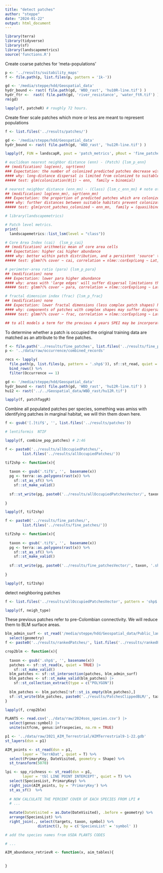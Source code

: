 ```yaml
---
title: "detect patches"
author: "steppe"
date: "2024-01-22"
output: html_document
---
```


```r
library(terra)
library(tidyverse)
library(sf)
library(landscapemetrics)
source('functions.R')
```

Create coarse patches for 'meta-populations'

```r

p <- '../results/suitability_maps'
f <- file.path(p, list.files(p, pattern = '1k-'))

gd <- '/media/steppe/hdd/Geospatial_data'
hydr_bound <- rast( file.path(gd, 'WBD_rast', 'hu10R-line.tif') )
hydr_ftr <-  rast( file.path(gd, 'river_resistance', 'water_ftR.tif') )
rm(gd)

lapply(f, patcheR) # roughly 72 hours. 
```


Create finer scale patches which more or less are meant to represent populations

```r

f <- list.files('../results/patches/')

gd <- '/media/steppe/hdd/Geospatial_data'
hydr_bound <- rast( file.path(gd, 'WBD_rast', 'hu12R-line.tif') )

lapply(f, FUN = landscapR, pout = 'patch_metrics', pRout = 'fine_patches')

```


```r

# euclidean nearest neighbor distance (enn) - (Patch) {lsm_p_enn}
## (modification) log(enn), sqrt(enn)
### Expectation: the number of colonized predicted patches decrease with increasing distance.
#### why: long-distance dispersal is limited from colonized to suitable patches. 
##### test: glm(colonization(0|1) ~ enn,  family = binomial)

# nearest neighbor distance (enn_mn) - (Class) {lsm_c_enn_mn} # note other method of aggregation can be used too!
## (modification) log(enn_mn), sqrt(enn_mn)
### Expectation: the proportion of predicted patches which are colonized decreases with increaing mean distance between patches
#### why: further distances between suitable habitats prevent colonization and recolonization of habitat.
##### test: glm(prcnt_patches_colonized ~ enn_mn,  family = (quasi)binomial)


```


```r
# library(landscapemetrics)

# Patch level metrics. 
print(
  landscapemetrics::list_lsm(level = "class"))

# Core Area Index (cai)  {lsm_p_cai}
## (modification) arithmetic mean of core area cells
### Expectation: higher cai higher abundance
#### why: better within patch distribution, and a persistent 'source' to 'sink' peripheral cells. 
##### test: glmm?(% cover ~ cai, correlation = nlme::corExp(Long ~ Lat, nugget=T), family = quasibinomial)

# perimeter-area ratio (para) {lsm_p_para}
## (modification) none
### Expectation: lower para higher abundance
#### why: areas with 'large edges' will suffer dispersal limitations throughout them, as many seeds will go to unsuitable habitat.
##### test: glmm?(% cover ~ para, correlation = nlme::corExp(Long ~ Lat, nugget=T), family = quasibinomial)

# fractal dimension index (frac) {lsm_p_frac}
## (modification) none
### Expectation: lower fractal dimensions (less complex patch shapes) have higher abundances. 
#### why: components of patches with complex shapes may suffer dispersal limitation. 
##### test: glmm?(% cover ~ frac, correlation = nlme::corExp(Long ~ Lat, nugget=T), family = quasibinomial)

## to all models a term for the previous 4 years SPEI may be incorporated. 

```

To determine whether a patch is occupied the original training data are matched as an attribute to the fine patches. 

```r

f <- file.path('../results/fine_patches', list.files('../results/fine_patches'))
p <- '../data/raw/occurrence/combined_records'

recs <- lapply(
  file.path(p, list.files(p, pattern = '.shp$')), sf::st_read, quiet = TRUE) %>% 
  bind_rows() %>% 
  filter(Occurrence == 1)

gd <- '/media/steppe/hdd/Geospatial_data'
hydr_bound <- rast( file.path(gd, 'WBD_rast', 'hu12R-line.tif') )
hu12 <- rast('../../Geospatial_data/WBD_rast/hu12R.tif')

lapply(f, patchTaggR)
```

Combine all populated patches per species, something was amiss with identifying patches in marginal habitat, we will thin them down here. 

```r

f <- gsub('[.]tif$', '', list.files('../results/patches'))

# lentiformis  NTIF

lapply(f, combine_pop_patches) # 2:46
```

```r

f <- paste0('../results/allOccupiedPatches/', 
        list.files('../results/allOccupiedPatches/'))

tif2shp <- function(x){
  
  taxon <- gsub('.tif$', '',  basename(x))
  pg <- terra::as.polygons(rast(x)) %>% 
    sf::st_as_sf() %>% 
    sf::st_make_valid()
  
  sf::st_write(pg, paste0('../results/allOccupiedPatchesVector/', taxon, '.shp'), quiet = TRUE)
  
}

lapply(f, tif2shp)

f <- paste0('../results/fine_patches/', 
        list.files('../results/fine_patches/'))

tif2shp <- function(x){
  
  taxon <- gsub('.tif$', '',  basename(x))
  pg <- terra::as.polygons(rast(x)) %>% 
    sf::st_as_sf() %>% 
    sf::st_make_valid()
  
  sf::st_write(pg, paste0('../results/fine_patchesVector/', taxon, '.shp'), quiet = TRUE)
  
}

lapply(f, tif2shp)

```


detect neighboring patches

```r

f <- list.files('../results/allOccupiedPatchesVector', pattern = 'shp$')

lapply(f, neigh_type)

```


These previous patches refer to pre-Colombian connectivity. We will reduce them to BLM surface areas. 

```r
blm_admin_surf <- st_read('/media/steppe/hdd/Geospatial_data/Public_land_ownership/BLM_West_simplified/BLM_West_simplified.shp') %>% 
  select(geometry)
f <- paste0('../results/rankedPatches/', list.files('../results/rankedPatches/', pattern = '.shp$'))

crop2blm <- function(x){
  
  taxon <- gsub('.shp$', '', basename(x))
  patches <- sf::st_read(x, quiet = TRUE) |> 
    sf::st_make_valid()
  blm_patches <- sf::st_intersection(patches, blm_admin_surf)
  blm_patches <- sf::st_make_valid(blm_patches) |>
    sf::st_collection_extract(type = c("POLYGON"))
  
  blm_patches <- blm_patches[!sf::st_is_empty(blm_patches),]
  sf::st_write(blm_patches, paste0('../results/PatchesClippedBLM/', taxon, '.shp'), quiet = TRUE)
}

lapply(f, crop2blm)
```


```r
PLANTS <- read.csv('../data/raw/2024sos_species.csv') |>
  select(genus:symbol) |>
  unite(sctfcnm, genus:infraspecies, na.rm = TRUE)

p1 <- '../data/raw/2021_AIM_Terrestrial/AIMTerrestrial9-1-22.gdb'
st_layers(dsn = p1)

AIM_points <- st_read(dsn = p1, 
        layer = 'TerrADat', quiet = T) %>%
  select(PrimaryKey, DateVisited, geometry = Shape) %>% 
  st_transform(5070) 

lpi <- spp_richness <- st_read(dsn = p1, 
        layer = 'tbl LINE POINT INTERCEPT', quiet = T) %>% 
  select(SpeciesList, PrimaryKey) %>% 
  right_join(AIM_points, by = 'PrimaryKey') %>% 
  st_as_sf()  %>% 
  
  # NOW CALCULATE THE PERCENT COVER OF EACH SPECIES FROM LPI #
  # ...
   
  mutate(DateVisited = as.Date(DateVisited), .before = geometry) %>% 
  arrange(SpeciesList) %>% 
  right_join(., select(targets, taxon, symbol) %>% 
               distinct(), by = c('SpeciesList' = 'symbol' ))

# add the species names from USDA PLANTS CODES

# ...

AIM_abundance_retrievR <- function(x, aim_tables){
  
  
}

```


